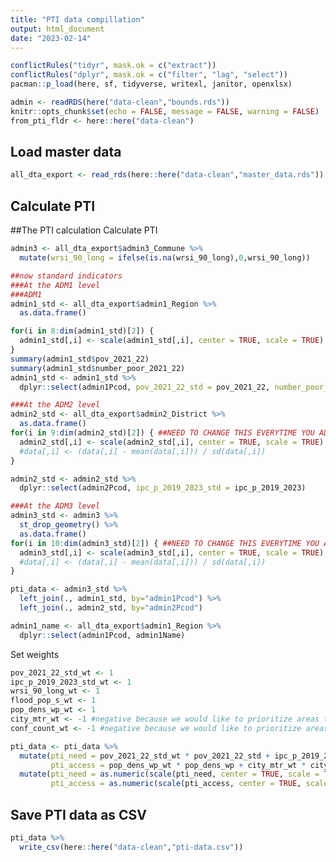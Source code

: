 ```yaml
---
title: "PTI data compillation"
output: html_document
date: "2023-02-14"
---
```


```r
conflictRules("tidyr", mask.ok = c("extract"))
conflictRules("dplyr", mask.ok = c("filter", "lag", "select"))
pacman::p_load(here, sf, tidyverse, writexl, janitor, openxlsx)

admin <- readRDS(here("data-clean","bounds.rds")) 
knitr::opts_chunk$set(echo = FALSE, message = FALSE, warning = FALSE)
from_pti_fldr <- here::here("data-clean")
```


## Load master data

```r
all_dta_export <- read_rds(here::here("data-clean","master_data.rds"))
```

## Calculate PTI

##The PTI calculation
Calculate PTI
```r
admin3 <- all_dta_export$admin3_Commune %>% 
  mutate(wrsi_90_long = ifelse(is.na(wrsi_90_long),0,wrsi_90_long))

##now standard indicators
###At the ADM1 level
###ADM1
admin1_std <- all_dta_export$admin1_Region %>% 
  as.data.frame() 

for(i in 8:dim(admin1_std)[2]) { 
  admin1_std[,i] <- scale(admin1_std[,i], center = TRUE, scale = TRUE) %>% as.numeric()
}
summary(admin1_std$pov_2021_22)
summary(admin1_std$number_poor_2021_22)
admin1_std <- admin1_std %>%
  dplyr::select(admin1Pcod, pov_2021_22_std = pov_2021_22, number_poor_2021_22_std = number_poor_2021_22)

###At the ADM2 level
admin2_std <- all_dta_export$admin2_District %>% 
  as.data.frame() 
for(i in 9:dim(admin2_std)[2]) { ##NEED TO CHANGE THIS EVERYTIME YOU ADD MORE VARIABLES!!
  admin2_std[,i] <- scale(admin2_std[,i], center = TRUE, scale = TRUE) %>% as.numeric()
  #data[,i] <- (data[,i] - mean(data[,i])) / sd(data[,i])
}

admin2_std <- admin2_std %>%
  dplyr::select(admin2Pcod, ipc_p_2019_2023_std = ipc_p_2019_2023)

###At the ADM3 level
admin3_std <- admin3 %>% 
  st_drop_geometry() %>% 
  as.data.frame() 
for(i in 10:dim(admin3_std)[2]) { ##NEED TO CHANGE THIS EVERYTIME YOU ADD MORE VARIABLES!!
  admin3_std[,i] <- scale(admin3_std[,i], center = TRUE, scale = TRUE) %>% as.numeric()
  #data[,i] <- (data[,i] - mean(data[,i])) / sd(data[,i])
}

pti_data <- admin3_std %>% 
  left_join(., admin1_std, by="admin1Pcod") %>%
  left_join(., admin2_std, by="admin2Pcod")

admin1_name <- all_dta_export$admin1_Region %>%
  dplyr::select(admin1Pcod, admin1Name)
```
Set weights
```r
pov_2021_22_std_wt <- 1
ipc_p_2019_2023_std_wt <- 1
wrsi_90_long_wt <- 1
flood_pop_s_wt <- 1
pop_dens_wp_wt <- 1
city_mtr_wt <- -1 #negative because we would like to prioritize areas that are more accessible
conf_count_wt <- -1 #negative because we would like to prioritize areas that are more accessible
```

```r
pti_data <- pti_data %>%
  mutate(pti_need = pov_2021_22_std_wt * pov_2021_22_std + ipc_p_2019_2023_std_wt * ipc_p_2019_2023_std + wrsi_90_long_wt * wrsi_90_long + flood_pop_s_wt * flood_pop_s, 
         pti_access = pop_dens_wp_wt * pop_dens_wp + city_mtr_wt * city_mtr + conf_count_wt * conf_count) %>% 
  mutate(pti_need = as.numeric(scale(pti_need, center = TRUE, scale = TRUE)),
         pti_access = as.numeric(scale(pti_access, center = TRUE, scale = TRUE))) 
```
## Save PTI data as CSV

```r
pti_data %>%
  write_csv(here::here("data-clean","pti-data.csv"))
```
